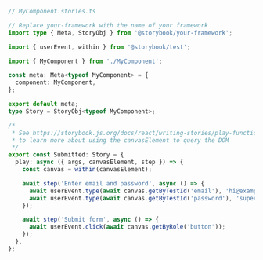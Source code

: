 ```ts
// MyComponent.stories.ts

// Replace your-framework with the name of your framework
import type { Meta, StoryObj } from '@storybook/your-framework';

import { userEvent, within } from '@storybook/test';

import { MyComponent } from './MyComponent';

const meta: Meta<typeof MyComponent> = {
  component: MyComponent,
};

export default meta;
type Story = StoryObj<typeof MyComponent>;

/*
 * See https://storybook.js.org/docs/react/writing-stories/play-function#working-with-the-canvas
 * to learn more about using the canvasElement to query the DOM
 */
export const Submitted: Story = {
  play: async ({ args, canvasElement, step }) => {
    const canvas = within(canvasElement);

    await step('Enter email and password', async () => {
      await userEvent.type(await canvas.getByTestId('email'), 'hi@example.com');
      await userEvent.type(await canvas.getByTestId('password'), 'supersecret');
    });

    await step('Submit form', async () => {
      await userEvent.click(await canvas.getByRole('button'));
    });
  },
};
```
